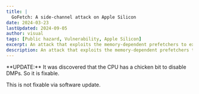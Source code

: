 ```yaml
---
title: |
  GoFetch: A side-channel attack on Apple Silicon
date: 2024-03-23
lastUpdated: 2024-09-05
author: visual
tags: [Public hazard, Vulnerability, Apple Silicon]
excerpt: An attack that exploits the memory-dependent prefetchers to extract cryptographic keys.
description: An attack that exploits the memory-dependent prefetchers to extract cryptographic keys.
---
```




<Aside type="caution">
**UPDATE:** It was discovered that the CPU has a chicken bit to disable DMPs. So it is fixable.
</Aside>

This is not fixable via software update.

<LinkPreview id="https://gofetch.fail"/>
